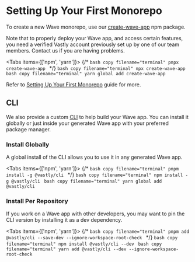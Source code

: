 # Setting Up Your First Monorepo



To create a new Wave monorepo, use our [create-wave-app](https://www.npmjs.com/package/create-wave-app) npm package.

<Callout type="warning" emoji="⚠️">
    Note that to properly deploy your Wave app, and access certain features, you need a verified Vastly account previously set up by one of our team members. Contact us if you are having problems.
</Callout>

<Tabs items={['npm', 'yarn']}>
  {/* <Tab>
    ```bash copy filename="terminal"
    pnpx create-wave-app
    ```
  </Tab> */}
  <Tab>
    ```bash copy filename="terminal"
    npx create-wave-app
    ```
  </Tab>
    <Tab>
    ```bash copy filename="terminal"
    yarn global add create-wave-app
    ```
  </Tab>
</Tabs>

Refer to [Setting Up Your First Monorepo](/getting-started/setting-up-your-first-monorepo) guide for more.

## CLI

We also provide a custom [CLI](https://www.npmjs.com/package/@vastly/cli) to help build your Wave app.  You can install it globally or just inside your generated Wave app with your preferred package manager.

### Install Globally

A global install of the CLI allows you to use it in any generated Wave app.

<Tabs items={['npm', 'yarn']}>
  {/* <Tab>
    ```bash copy filename="terminal"
    pnpm install -g @vastly/cli
    ```
  </Tab> */}
  <Tab>
    ```bash copy filename="terminal"
    npm install -g @vastly/cli
    ```
  </Tab>
   <Tab>
    ```bash copy filename="terminal"
    yarn global add @vastly/cli
    ```
  </Tab>
</Tabs>

### Install Per Repository

If you work on a Wave app with other developers, you may want to pin the CLI version by installing it as a dev dependency.

<Tabs items={['npm', 'yarn']}>
  {/* <Tab>
    ```bash copy filename="terminal"
    pnpm add @vastly/cli --save-dev --ignore-workspace-root-check
    ```
  </Tab> */}
  <Tab>
    ```bash copy filename="terminal"
    npm install @vastly/cli --dev
    ```
  </Tab>
   <Tab>
    ```bash copy filename="terminal"
    yarn add @vastly/cli --dev --ignore-workspace-root-check
    ```
  </Tab>
</Tabs>
